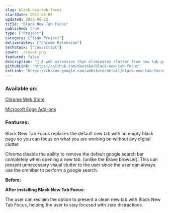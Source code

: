 ```yaml
---
slug: black-new-tab-focus
startDate: 2021-06-05
updated: 2021-06-23
title: "Black New Tab Focus"
published: true
type: ["Project"]
category: ["Side Project"]
deliverables: ["Chrome Extension"]
techStack: ["Javascript"]
cover: ./cover.png
featured: false
description: "🖤 A web extension that eliminates clutter from new tab page to help users stay focused"
githubLink: "https://github.com/davzoku/black-new-tab-focus"
extLink: "https://chrome.google.com/webstore/detail/black-new-tab-focus/picgjdlclngdpmmjhonhkkadanphjcig"
---
```


<BasicImage
  src="https://res.cloudinary.com/wtkw/image/upload/v1626365383/waltertengcom/projects/black-new-tab-focus/cover_hdcvnv.png"
  alt="cover"
/>

### Available on:

[Chrome Web Store](https://chrome.google.com/webstore/detail/black-new-tab-focus/picgjdlclngdpmmjhonhkkadanphjcig)

[Microsoft Edge Add-ons](https://microsoftedge.microsoft.com/addons/detail/black-new-tab-focus/kmbfimooonjfjcllnegcdmpjjedljbcm)

### Features:

Black New Tab Focus replaces the default new tab with an empty black page so you can focus on what you are working on without any digital clutter.

Chrome disable the ability to remove the default google search bar completely when opening a new tab. (unlike the Brave browser). This can present unnecessary visual clutter to the user since the user can always use the omnibar to perform a google search.

**Before:**

<BasicImage
  src="https://res.cloudinary.com/wtkw/image/upload/v1626365142/waltertengcom/projects/black-new-tab-focus/before_fr7vgv.jpg"
  alt="before"
/>

**After installing Black New Tab Focus:**

<BasicImage
  src="https://res.cloudinary.com/wtkw/image/upload/v1626365143/waltertengcom/projects/black-new-tab-focus/after_asxlgd.jpg"
  alt="after"
/>

The user can reclaim the option to present a clean new tab with Black New Tab Focus, helping the user to stay focused with zero distractions.
